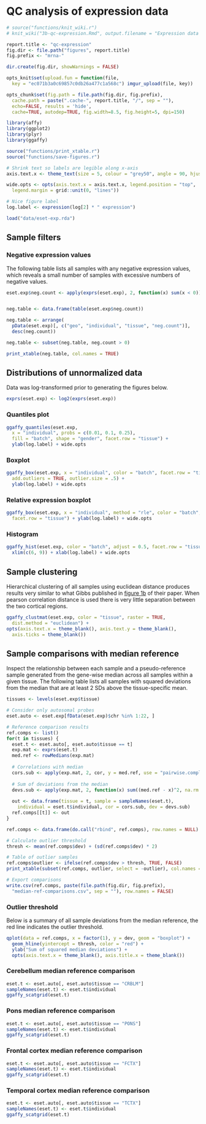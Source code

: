 # QC analysis of expression data

```r
# source("functions/knit_wiki.r")
# knit_wiki("3b-qc-expression.Rmd", output.filename = "Expression data QC analysis")

report.title <- "qc-expression"
fig.dir <- file.path("figures", report.title)
fig.prefix <- "mrna-"

dir.create(fig.dir, showWarnings = FALSE)

opts_knit$set(upload.fun = function(file, 
  key = "ec071b3a0c69857c0db26a477c1a568c") imgur_upload(file, key))

opts_chunk$set(fig.path = file.path(fig.dir, fig.prefix),
  cache.path = paste(".cache-", report.title, "/", sep = ""),
  echo=FALSE, results = 'hide',
  cache=TRUE, autodep=TRUE, fig.width=8.5, fig.height=5, dpi=150)
```

```r
library(affy)
library(ggplot2)
library(plyr)
library(ggaffy)

source("functions/print_xtable.r")
source("functions/save-figures.r")
```

```r
# Shrink text so labels are legible along x-axis
axis.text.x <- theme_text(size = 5, colour = "grey50", angle = 90, hjust = 1)

wide.opts <- opts(axis.text.x = axis.text.x, legend.position = "top",
  legend.margin = grid::unit(0, "lines"))

# Nice figure label
log.label <- expression(log[2] * " expression")
```


```r
load("data/eset-exp.rda")
```

## Sample filters

### Negative expression values

The following table lists all samples with any negative expression values, which reveals a  small number of samples with excessive numbers of negative values.

```r
eset.exp$neg.count <- apply(exprs(eset.exp), 2, function(x) sum(x < 0))


neg.table <- data.frame(table(eset.exp$neg.count))

neg.table <- arrange(
  pData(eset.exp)[, c("geo", "individual", "tissue", "neg.count")], 
  desc(neg.count))

neg.table <- subset(neg.table, neg.count > 0)

print_xtable(neg.table, col.names = TRUE)
```


## Distributions of unnormalized data

Data was log-transformed prior to generating the figures below.

```r
exprs(eset.exp) <- log2(exprs(eset.exp))
```

### Quantiles plot
```r
ggaffy_quantiles(eset.exp,
  x = "individual", probs = c(0.01, 0.1, 0.25),
  fill = "batch", shape = "gender", facet.row = "tissue") +
  ylab(log.label) + wide.opts
```

### Boxplot
```r
ggaffy_box(eset.exp, x = "individual", color = "batch", facet.row = "tissue",
  add.outliers = TRUE, outlier.size = .5) +
  ylab(log.label) + wide.opts
```

### Relative expression boxplot
```r
ggaffy_box(eset.exp, x = "individual", method = "rle", color = "batch",
  facet.row = "tissue") + ylab(log.label) + wide.opts
```

### Histogram


```r
ggaffy_hist(eset.exp, color = "batch", adjust = 0.5, facet.row = "tissue") +
  xlim(c(6, 9)) + xlab(log.label) + wide.opts
```


## Sample clustering
Hierarchical clustering of all samples using euclidean distance produces results very similar to what Gibbs published in [figure 1b](http://www.plosgenetics.org/article/info:doi/10.1371/journal.pgen.1000952?imageURI=info:doi/10.1371/journal.pgen.1000952.g001) of their paper. When pearson correlation distance is used there is very little separation between the two cortical regions.

```r
ggaffy_clustmat(eset.exp, color = "tissue", raster = TRUE, 
  dist.method = "euclidean") + 
opts(axis.text.x = theme_blank(), axis.text.y = theme_blank(),
  axis.ticks = theme_blank())
```

## Sample comparisons with median reference
Inspect the relationship between each sample and a pseudo-reference sample generated from the gene-wise median across all samples within a given tissue. The following table lists all samples with squared deviations from the median that are at least 2 SDs above the tissue-specific mean. 

```r
tissues <- levels(eset.exp$tissue)

# Consider only autosomal probes
eset.auto <- eset.exp[fData(eset.exp)$chr %in% 1:22, ]

# Reference comparison results
ref.comps <- list()
for(t in tissues) {
  eset.t <- eset.auto[, eset.auto$tissue == t]
  exp.mat <- exprs(eset.t)
  med.ref <- rowMedians(exp.mat)
  
  # Correlations with median
  cors.sub <- apply(exp.mat, 2, cor, y = med.ref, use = "pairwise.complete")
  
  # Sum of deviations from the median
  devs.sub <- apply(exp.mat, 2, function(x) sum((med.ref - x)^2, na.rm = TRUE))
  
  out <- data.frame(tissue = t, sample = sampleNames(eset.t),
    individual = eset.t$individual, cor = cors.sub, dev = devs.sub)
  ref.comps[[t]] <- out
}

ref.comps <- data.frame(do.call("rbind", ref.comps), row.names = NULL)

# Calculate outlier threshold
thresh <- mean(ref.comps$dev) + (sd(ref.comps$dev) * 2)

# Table of outlier samples
ref.comps$outlier <- ifelse(ref.comps$dev > thresh, TRUE, FALSE)
print_xtable(subset(ref.comps, outlier, select = -outlier), col.names = TRUE)

# Export comparisons
write.csv(ref.comps, paste(file.path(fig.dir, fig.prefix), 
  "median-ref-comparisons.csv", sep = ""), row.names = FALSE)
```

### Outlier threshold
Below is a summary of all sample deviations from the median reference, the red line indicates the outlier threshold. 
```r
qplot(data = ref.comps, x = factor(1), y = dev, geom = "boxplot") +
  geom_hline(yintercept = thresh, color = "red") +
  ylab("Sum of squared median deviations") +
  opts(axis.text.x = theme_blank(), axis.title.x = theme_blank())

```


### Cerebellum median reference comparison
```r
eset.t <- eset.auto[, eset.auto$tissue == "CRBLM"]
sampleNames(eset.t) <- eset.t$individual
ggaffy_scatgrid(eset.t)
```

### Pons median reference comparison
```r
eset.t <- eset.auto[, eset.auto$tissue == "PONS"]
sampleNames(eset.t) <- eset.t$individual
ggaffy_scatgrid(eset.t)
```

### Frontal cortex median reference comparison
```r
eset.t <- eset.auto[, eset.auto$tissue == "FCTX"]
sampleNames(eset.t) <- eset.t$individual
ggaffy_scatgrid(eset.t)
```

### Temporal cortex median reference comparison
```r
eset.t <- eset.auto[, eset.auto$tissue == "TCTX"]
sampleNames(eset.t) <- eset.t$individual
ggaffy_scatgrid(eset.t)
```